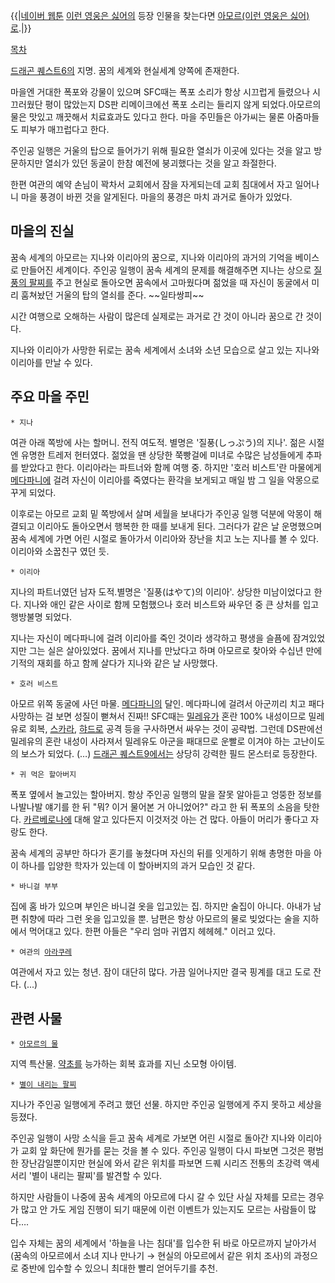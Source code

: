 {{|[[네이버 웹툰]] [[이런 영웅은 싫어]]의 등장 인물을 찾는다면 [[아모르(이런 영웅은 싫어)]]로.|}}

[[목차]]

[[드래곤 퀘스트6]]의 지명.
꿈의 세계와 현실세계 양쪽에 존재한다.

마을엔 거대한 폭포와 강물이 있으며 SFC때는 폭포 소리가 항상 시끄럽게 들렸으나 시끄러웠단 평이 많았는지 DS판 리메이크에선 폭포 소리는 들리지 않게 되었다.아모르의 물은 맛있고 깨끗해서 치료효과도 있다고 한다. 마을 주민들은 아가씨는 물론 아줌마들도 피부가 매끄럽다고 한다.

주인공 일행은 거울의 탑으로 들어가기 위해 필요한 열쇠가 이곳에 있다는 것을 알고 방문하지만 열쇠가 있던 동굴이 한참 예전에 붕괴했다는 것을 알고 좌절한다.

한편 여관의 예약 손님이 꽉차서 교회에서 잠을 자게되는데 교회 침대에서 자고 일어나니 마을 풍경이 바뀐 것을 알게된다. 마을의 풍경은 마치 과거로 돌아가 있었다.

== 마을의 진실 ==
꿈속 세계의 아모르는 지나와 이리아의 꿈으로, 지나와 이리아의 과거의 기억을 베이스로 만들어진 세계이다. 주인공 일행이 꿈속 세계의 문제를 해결해주면 지나는 상으로 [[질풍의 팔찌]]를 주고 현실로 돌아오면 꿈속에서 고마웠다며 젊었을 때 자신이 동굴에서 미리 훔쳐놨던 거울의 탑의 열쇠를 준다. ~~일타쌍피~~

시간 여행으로 오해하는 사람이 많은데 실제로는 과거로 간 것이 아니라 꿈으로 간 것이다.

지나와 이리아가 사망한 뒤로는 꿈속 세계에서 소녀와 소년 모습으로 살고 있는 지나와 이리아를 만날 수 있다.

== 주요 마을 주민 ==

 * 지나
여관 아래 쪽방에 사는 할머니. 전직 여도적. 별명은 '질풍(しっぷう)의 지나'. 젊은 시절엔 유명한 트레저 헌터였다. 젊었을 땐 상당한 쭉빵걸에 미녀로 수많은 남성들에게 추파를 받았다고 한다. 이리아라는 파트너와 함께 여행 중. 하지만 '호러 비스트'란 마물에게 [[메다파니]]에 걸려 자신이 이리아를 죽였다는 환각을 보게되고 매일 밤 그 일을 악몽으로 꾸게 되었다.

이후로는 아모르 교회 밑 쪽방에서 살며 세월을 보내다가 주인공 일행 덕분에 악몽이 해결되고 이리아도 돌아오면서 행복한 한 때를 보내게 된다. 그러다가 같은 날 운명했으며 꿈속 세계에 가면 어린 시절로 돌아가서 이리아와 장난을 치고 노는 지나를 볼 수 있다. 이리아와 소꿉친구 였던 듯.

 * 이리아
지나의 파트너였던 남자 도적.별명은 '질풍(はやて)의 이리아'. 상당한 미남이었다고 한다. 지나와 애인 같은 사이로 함께 모험했으나 호러 비스트와 싸우던 중 큰 상처를 입고 행방불명 되었다.

지나는 자신이 메다파니에 걸려 이리아를 죽인 것이라 생각하고 평생을 슬픔에 잠겨있었지만 그는 실은 살아있었다. 꿈에서 지나를 만났다고 하며 아모르로 찾아와 수십년 만에 기적의 재회를 하고 함께 살다가 지나와 같은 날 사망했다.

 * 호러 비스트
아모르 위쪽 동굴에 사던 마물. [[메다파니]]의 달인. 메다파니에 걸려서 아군끼리 치고 패다 사망하는 걸 보면 성질이 뻗쳐서 진짜!! SFC때는 [[밀레유]]가 혼란 100% 내성이므로 밀레유로 회복, [[스카라]], [[햐드]]로 공격 등을 구사하면서 싸우는 것이 공략법. 그런데 DS판에선 밀레유의 혼란 내성이 사라져서 밀레유도 아군을 패대므로 운빨로 이겨야 하는 고난이도의 보스가 되었다. (…) [[드래곤 퀘스트9]]에서는 상당히 강력한 필드 몬스터로 등장한다.

 * 귀 먹은 할아버지
폭포 옆에서 놀고있는 할아버지. 항상 주인공 일행의 말을 잘못 알아듣고 엉뚱한 정보를 나발나발 얘기를 한 뒤 "뭐? 이거 물어본 거 아니었어?" 라고 한 뒤 폭포의 소음을 탓한다. [[카르베로나]]에 대해 알고 있다든지 이것저것 아는 건 많다. 아들이 머리가 좋다고 자랑도 한다. 

꿈속 세계의 공부만 하다가 혼기를 놓쳤다며 자신의 뒤를 잇게하기 위해 총명한 마을 아이 하나를 입양한 학자가 있는데 이 할아버지의 과거 모습인 것 같다.

 * 바니걸 부부
집에 홈 바가 있으며 부인은 바니걸 옷을 입고있는 집. 하지만 술집이 아니다. 아내가 남편 취향에 따라 그런 옷을 입고있을 뿐. 남편은 항상 아모르의 물로 빚었다는 술을 지하에서 먹어대고 있다. 한편 아들은 "우리 엄마 귀엽지 헤헤헤." 이러고 있다.

 * 여관의 [[아라쿠레]]
여관에서 자고 있는 청년. 잠이 대단히 많다. 가끔 일어나지만 결국 핑계를 대고 도로 잔다. (...)

== 관련 사물 ==

 * [[아모르의 물]]
지역 특산물. [[약초]]를 능가하는 회복 효과를 지닌 소모형 아이템.

 * [[별이 내리는 팔찌]]
지나가 주인공 일행에게 주려고 했던 선물. 하지만 주인공 일행에게 주지 못하고 세상을 등졌다.

주인공 일행이 사망 소식을 듣고 꿈속 세계로 가보면 어린 시절로 돌아간 지나와 이리아가 교회 앞 화단에 뭔가를 묻는 것을 볼 수 있다. 주인공 일행이 다시 파보면 그것은 평범한 장난감일뿐이지만 현실에 와서 같은 위치를 파보면 드퀘 시리즈 전통의 초강력 액세서리 '별이 내리는 팔찌'를 발견할 수 있다.

하지만 사람들이 나중에 꿈속 세계의 아모르에 다시 갈 수 있단 사실 자체를 모르는 경우가 많고 안 가도 게임 진행이 되기 때문에 이런 이벤트가 있는지도 모르는 사람들이 많다….

입수 자체는 꿈의 세계에서 '하늘을 나는 침대'를 입수한 뒤 바로 아모르까지 날아가서 (꿈속의 아모르에서 소녀 지나 만나기 → 현실의 아모르에서 같은 위치 조사)의 과정으로 중반에 입수할 수 있으니 최대한 빨리 얻어두기를 추천.
